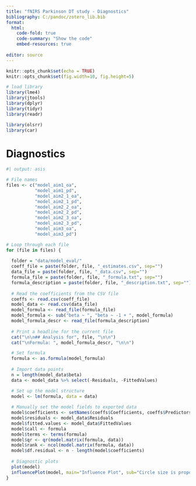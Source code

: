 ```yaml
---
title: "fNIRS Parkinson DT study - Diagnostics"
bibliography: C:/pandoc/zotero_lib.bib
format: 
  html:
    code-fold: true
    code-summary: "Show the code"
    embed-resources: true
  
editor: source
---
```


```r
knitr::opts_chunk$set(echo = TRUE)
knitr::opts_chunk$set(fig.width=10, fig.height=5) 

# load library
library(lme4)
library(jtools)
library(dplyr)
library(tidyr)
library(readr)

library(olsrr)
library(car)

```

# Diagnostics
```r
#| output: asis

# File names
files <- c("model_aim1_oa",
           "model_aim1_pd",
           "model_aim2_1_oa",
           "model_aim2_1_pd",
           "model_aim2_2_oa",
           "model_aim2_2_pd",
           "model_aim2_3_oa",
           "model_aim2_3_pd",
           "model_aim3_oa",
           "model_aim3_pd")

# Loop through each file
for (file in files) {
  
  folder = "data/model_eval/"
  coeff_file = paste(folder, file, "_estimates.csv", sep="")
  data_file = paste(folder, file, "_data.csv", sep="")
  formula_file = paste(folder, file, "_formula.txt", sep="")
  formula_description = paste(folder, file, "_description.txt", sep="")
  
  # Read the coefficients from the CSV file
  coeffs <- read.csv(coeff_file)
  model_data <- read.csv(data_file)
  model_formula <- read_file(formula_file)
  model_formula <- sub("beta ~ ", "beta ~ -1 + ", model_formula)
  model_formula_descr <- read_file(formula_description)
  
  # Print a headline for the current file
  cat("\n\n## Analysis for", file, "\n\n")
  cat("\nFormula: ", model_formula_descr, "\n\n")

  # Set formula
  formula <- as.formula(model_formula)
  
  # Import data points
  n = length(model_data$beta)
  data <- model_data %>% select(-Residuals, -FittedValues)

  # Set up the model structure
  model <- lm(formula, data = data)
  
  # Manually set the model fields to exported data
  model$coefficients <- setNames(coeffs$Coefficients, coeffs$Predictors)
  model$residuals <- model_data$Residuals
  model$fitted.values <- model_data$FittedValues
  model$call <- formula
  model$terms <- terms(formula)
  model$qr <- qr(model.matrix(formula, data))
  model$rank <- ncol(model.matrix(formula, data))
  model$df.residual <- n - length(model$coefficients)
  
  # Diagnostic plots
  plot(model)
  influencePlot(model, main="Influence Plot", sub="Circle size is proportial to Cook's Distance")
}

```

